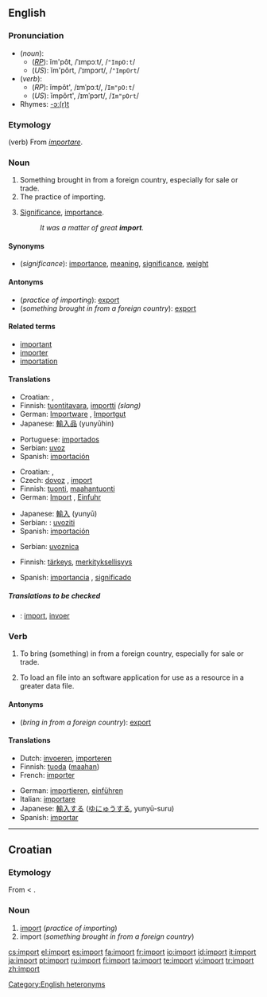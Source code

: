 {{see|Import}}
{{wikipedia|Import (disambiguation)}}
==English==

===Pronunciation===
* (''noun''):
** (''[[RP]]''): ĭm'pôt, /ˈɪmpɔːt/, /<tt>"ImpO:t</tt>/
** (''US''): ĭm'pôrt, /ˈɪmpɔrt/, /<tt>"ImpOrt</tt>/
* (''verb''):
** (''RP''): ĭmpôt', /ɪmˈpɔːt/, /<tt>Im"pO:t</tt>/
** (''US''): ĭmpôrt', /ɪmˈpɔrt/, /<tt>Im"pOrt</tt>/
* Rhymes: [[Rhymes:English:-ɔː(r)t|-ɔː(r)t]]

===Etymology===
(verb) From {{L.}} ''[[importare]]''.

===Noun===
{{wikipedia}}
{{en-noun|s|-}}

# Something brought in from a foreign country, especially for sale or trade.
# The practice of importing.
# {{uncountable}} [[significance|Significance]], [[importance]].
#: ''It was a matter of great '''import'''.''

====Synonyms====
* (''significance''): [[importance]], [[meaning]], [[significance]], [[weight]]

====Antonyms====
* (''practice of importing''): [[export]]
* (''something brought in from a foreign country''): [[export]]

====Related terms====
* [[important]]
* [[importer]]
* [[importation]]

====Translations====

{{trans-top|something brought in from a foreign country}}
* Croatian: {{t|hr|import|m}}, {{t|hr|uvoz|m}}
* Finnish: [[tuontitavara]], [[importti]] ''(slang)''
* German: [[Importware]] {{f}}, [[Importgut]] {{n}}
* Japanese: [[輸入品]] (yunyūhin)
{{trans-mid}}
* Portuguese: [[importados]] {{m|p}}
* Serbian: [[uvoz]]
* Spanish: [[importación]] {{f}}
{{trans-bottom}}

{{trans-top|practice of importing}}
* Croatian: {{t|hr|import|m}}, {{t|hr|uvoz|m}}
* Czech: [[dovoz]] {{m}}, [[#Czech|import]] {{m}}
* Finnish: [[tuonti]], [[maahantuonti]]
* German: [[Import]] {{m}}, [[Einfuhr]] {{f}}
{{trans-mid}}
* Japanese: [[輸入]] (yunyū)
* Serbian: : [[uvoziti]]
* Spanish: [[importación]] {{f}}
{{trans-bottom}}

{{trans-top|licence for import}}
* Serbian: [[uvoznica]]
{{trans-bottom}}

{{trans-top|significance, importance}}
* Finnish: [[tärkeys]], [[merkityksellisyys]]
{{trans-mid}}
* Spanish: [[importancia]] {{f}}, [[significado]] {{m}}
{{trans-bottom}}

=====Translations to be checked=====
<!--Remove this section once all of the translations below have been moved into the tables above.-->
{{checktrans}}

* {{ttbc|Dutch}}: [[import#Dutch|import]], [[invoer]]

===Verb===
{{en-verb}}

# {{transitive}} To bring (something) in from a foreign country, especially for sale or trade.
# {{transitive}} To load an file into an software application for use as a resource in a greater data file.

====Antonyms====
* (''bring in from a foreign country''): [[export]]

====Translations====
{{top}}
* Dutch: [[invoeren]], [[importeren]]
* Finnish: [[tuoda]] ([[maa|maahan]])
* French: [[importer#French|importer]]
{{mid}}
* German: [[importieren]], [[einführen]]
* Italian: [[importare]]
* Japanese: [[輸入する]] ([[ゆにゅうする]], yunyū-suru)
* Spanish: [[importar]]
{{bottom}}

[[Category:English heteronyms]]

----

==Croatian==

===Etymology===
From {{E.|hr}} {{term|export}} < {{L.|hr}} {{term|importare|lang=la}}.

===Noun===
{{hr-noun|m}}

# [[#English|import]] (''practice of importing'')
# import (''something brought in from a foreign country'')

[[cs:import]]
[[el:import]]
[[es:import]]
[[fa:import]]
[[fr:import]]
[[io:import]]
[[id:import]]
[[it:import]]
[[ja:import]]
[[pt:import]]
[[ru:import]]
[[fi:import]]
[[ta:import]]
[[te:import]]
[[vi:import]]
[[tr:import]]
[[zh:import]]